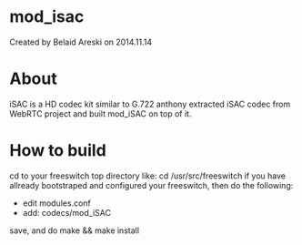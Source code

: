 
# mod_isac 

 Created by  Belaid Areski on 2014.11.14

# About

iSAC is a HD codec kit similar to G.722 anthony extracted iSAC codec from WebRTC project and built mod\_iSAC on top of it.

# How to build

cd to your freeswitch top directory like: cd /usr/src/freeswitch if you have allready bootstraped and configured your freeswitch, then do the following:

* edit modules.conf
* add: codecs/mod\_iSAC

save, and do make && make install


